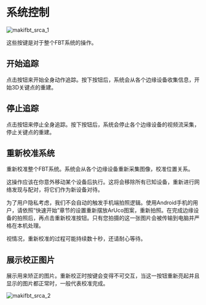 # 系统控制

![makifbt_srca_1](image/guide_makifbt/12.jpg#pic_center)

这些按键是对于整个FBT系统的操作。

## 开始追踪

点击按钮来开始全身动作追踪。按下按钮后，系统会从各个边缘设备收集信息，开始3D关键点的重建。

## 停止追踪

点击按钮来停止全身追踪。按下按钮后，系统会停止各个边缘设备的视频流采集，停止关键点的重建。

## 重新校准系统

重新校准整个FBT系统。系统会从各个边缘设备重新采集图像，校准位置关系。

这操作应该在你意外移动某个设备后执行。这将会移除所有已知设备，重新进行网络发现与配对，将它们作为新设备对待。

为了用户隐私考虑，我们不会自动的触发手机端拍照逻辑。使用Android手机的用户，请依照“快速开始”章节的设置重新摆放ArUco图案，重新拍照。在完成边缘设备的拍照后，再点击重新校准按钮。只有您拍摄的这一张图片会被传输到电脑并严格在本机处理。

视情况，重新校准的过程可能持续数十秒，还请耐心等待。

## 展示校正图片

展示用来矫正的图片。重新校正时按键会变得不可交互，当这一按钮重新亮起并且显示的图片都正常时，一般代表校准完成。

![makifbt_srca_2](image/guide_makifbt/14.jpg#pic_center)